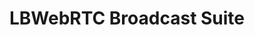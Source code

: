 ---
title: "LBWebRTC Broadcast Suite"
description: |
  "Designed and developed a series of embedded Linux systems to manage and control live television broadcasts streams."
  "I made a custom build of Xubuntu which included a hefty software stack a a lot of automation, init and control scripts. That powered a custom Flutter desktop application that managed the broadcast streams by integrating with various bits of software and hardware."
pubDate: 2024-10-30
status: published
slug: 'lbwebrtc-embedded-linux-system-suite'
coverimage: "/images/projects/lbwebrtc.jpg"
tags: ["linux", "embedded", "development", "bash", "flutter", "webrtc", "obs"]
client: "onetentv"
vendor: "Linux"
contentType: "snippet"
---